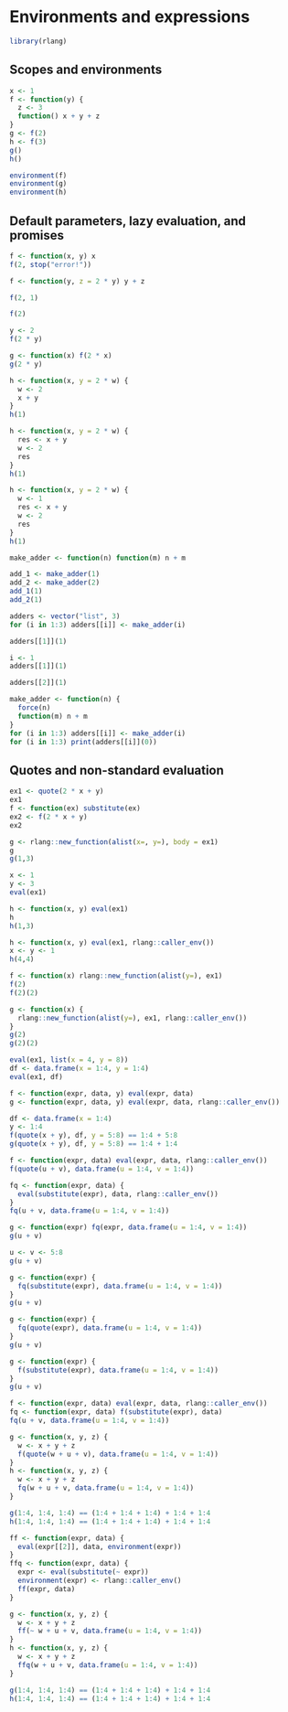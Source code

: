 # Environments and expressions {#sec:env_and_expr}

```r
library(rlang)
```


## Scopes and environments

```r
x <- 1
f <- function(y) {
  z <- 3
  function() x + y + z
}
g <- f(2)
h <- f(3)
g()
h()
```


```r
environment(f)
environment(g)
environment(h)
```


## Default parameters, lazy evaluation, and promises

```r
f <- function(x, y) x
f(2, stop("error!"))
```

```r
f <- function(y, z = 2 * y) y + z
```

```r
f(2, 1)
```

```r
f(2)
```

```r
y <- 2
f(2 * y)
```


```r
g <- function(x) f(2 * x)
g(2 * y)
```

```r
h <- function(x, y = 2 * w) {
  w <- 2
  x + y
}
h(1)
```

```r
h <- function(x, y = 2 * w) {
  res <- x + y
  w <- 2
  res
}
h(1)
```

```r
h <- function(x, y = 2 * w) {
  w <- 1
  res <- x + y
  w <- 2
  res
}
h(1)
```

```r
make_adder <- function(n) function(m) n + m
```

```r
add_1 <- make_adder(1)
add_2 <- make_adder(2)
add_1(1)
add_2(1)
```

```r
adders <- vector("list", 3)
for (i in 1:3) adders[[i]] <- make_adder(i)
```

```r
adders[[1]](1)
```

```r
i <- 1
adders[[1]](1)
```

```r
adders[[2]](1)
```

```r
make_adder <- function(n) {
  force(n)
  function(m) n + m
}
for (i in 1:3) adders[[i]] <- make_adder(i)
for (i in 1:3) print(adders[[i]](0))
```


## Quotes and non-standard evaluation

```r
ex1 <- quote(2 * x + y)
ex1
f <- function(ex) substitute(ex)
ex2 <- f(2 * x + y)
ex2
```

```r
g <- rlang::new_function(alist(x=, y=), body = ex1)
g
g(1,3)
```

```r
x <- 1
y <- 3
eval(ex1)
```

```r
h <- function(x, y) eval(ex1)
h
h(1,3)
```

```r
h <- function(x, y) eval(ex1, rlang::caller_env())
x <- y <- 1
h(4,4)
```

```r
f <- function(x) rlang::new_function(alist(y=), ex1)
f(2)
f(2)(2)
```

```r
g <- function(x) {
  rlang::new_function(alist(y=), ex1, rlang::caller_env())
}
g(2)
g(2)(2)
```


```r
eval(ex1, list(x = 4, y = 8))
df <- data.frame(x = 1:4, y = 1:4)
eval(ex1, df)
```

```r
f <- function(expr, data, y) eval(expr, data)
g <- function(expr, data, y) eval(expr, data, rlang::caller_env())
```

```r
df <- data.frame(x = 1:4)
y <- 1:4
f(quote(x + y), df, y = 5:8) == 1:4 + 5:8
g(quote(x + y), df, y = 5:8) == 1:4 + 1:4
```

```r
f <- function(expr, data) eval(expr, data, rlang::caller_env())
f(quote(u + v), data.frame(u = 1:4, v = 1:4))
```


```r
fq <- function(expr, data) {
  eval(substitute(expr), data, rlang::caller_env())
}
fq(u + v, data.frame(u = 1:4, v = 1:4))
```


```r
g <- function(expr) fq(expr, data.frame(u = 1:4, v = 1:4))
g(u + v)
```

```r
u <- v <- 5:8
g(u + v)
```

```r
g <- function(expr) {
  fq(substitute(expr), data.frame(u = 1:4, v = 1:4))
}
g(u + v)
```


```r
g <- function(expr) {
  fq(quote(expr), data.frame(u = 1:4, v = 1:4))
}
g(u + v)
```

```r
g <- function(expr) {
  f(substitute(expr), data.frame(u = 1:4, v = 1:4))
}
g(u + v)
```


```r
f <- function(expr, data) eval(expr, data, rlang::caller_env())
fq <- function(expr, data) f(substitute(expr), data)
fq(u + v, data.frame(u = 1:4, v = 1:4))
```


```r
g <- function(x, y, z) {
  w <- x + y + z
  f(quote(w + u + v), data.frame(u = 1:4, v = 1:4))
}
h <- function(x, y, z) {
  w <- x + y + z
  fq(w + u + v, data.frame(u = 1:4, v = 1:4))
}
```


```r
g(1:4, 1:4, 1:4) == (1:4 + 1:4 + 1:4) + 1:4 + 1:4
h(1:4, 1:4, 1:4) == (1:4 + 1:4 + 1:4) + 1:4 + 1:4
```

```r
ff <- function(expr, data) {
  eval(expr[[2]], data, environment(expr))
}
ffq <- function(expr, data) {
  expr <- eval(substitute(~ expr))
  environment(expr) <- rlang::caller_env()
  ff(expr, data)
}
```


```r
g <- function(x, y, z) {
  w <- x + y + z
  ff(~ w + u + v, data.frame(u = 1:4, v = 1:4))
}
h <- function(x, y, z) {
  w <- x + y + z
  ffq(w + u + v, data.frame(u = 1:4, v = 1:4))
}
```

```r
g(1:4, 1:4, 1:4) == (1:4 + 1:4 + 1:4) + 1:4 + 1:4
h(1:4, 1:4, 1:4) == (1:4 + 1:4 + 1:4) + 1:4 + 1:4
```

